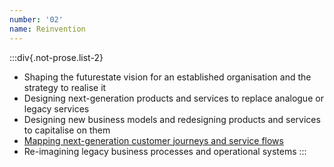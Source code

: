 ```yaml
---
number: '02'
name: Reinvention
---
```



:::div{.not-prose.list-2}

- Shaping the futurestate vision for an established organisation and the strategy to realise it
- Designing next-generation products and services to replace analogue or legacy services
- Designing new business models and redesigning products and services to capitalise on them
- [Mapping next-generation customer journeys and service flows](/experience-mapping)
- Re-imagining legacy business processes and operational systems
  :::

<Callout name="Need help moving forward?"></Callout>
